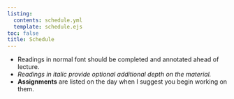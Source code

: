 ```yaml
---
listing: 
  contents: schedule.yml
  template: schedule.ejs
toc: false
title: Schedule
--- 
```

  
- Readings in normal font should be completed and annotated ahead of lecture. 
- *Readings in italic provide optional additional depth on the material.*   
- **Assignments** are listed on the day when I suggest you begin working on them.         
 
     
         
               
   
                